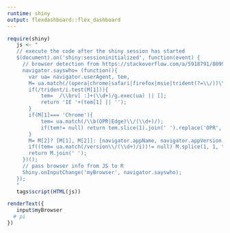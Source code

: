 ```yaml
---
runtime: shiny
output: flexdashboard::flex_dashboard
---
```


```r
require(shiny)
   js <- "
   // execute the code after the shiny session has started
   $(document).on('shiny:sessioninitialized', function(event) {
     // browser detection from https://stackoverflow.com/a/5918791/8099834
     navigator.sayswho= (function(){
       var ua= navigator.userAgent, tem, 
       M= ua.match(/(opera|chrome|safari|firefox|msie|trident(?=\\/))\\/?\\s*(\\d+)/i) || [];
       if(/trident/i.test(M[1])){
           tem=  /\\brv[ :]+(\\d+)/g.exec(ua) || [];
           return 'IE '+(tem[1] || '');
       }
       if(M[1]=== 'Chrome'){
           tem= ua.match(/\\b(OPR|Edge)\\/(\\d+)/);
           if(tem!= null) return tem.slice(1).join(' ').replace('OPR', 'Opera');
       }
       M= M[2]? [M[1], M[2]]: [navigator.appName, navigator.appVersion, '-?'];
       if((tem= ua.match(/version\\/(\\d+)/i))!= null) M.splice(1, 1, tem[1]);
       return M.join(' ');
     })(); 
     // pass browser info from JS to R
     Shiny.onInputChange('myBrowser', navigator.sayswho); 
   });
   "
   tags$script(HTML(js))
```
```r
renderText({
   input$myBrowser
  # pi
})
```